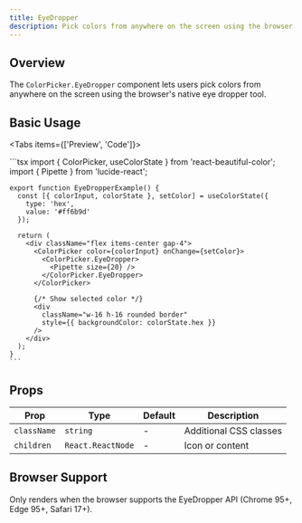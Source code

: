 ```yaml
---
title: EyeDropper
description: Pick colors from anywhere on the screen using the browser's native eye dropper tool
---
```



## Overview

The `ColorPicker.EyeDropper` component lets users pick colors from anywhere on the screen using the browser's native eye dropper tool.

## Basic Usage

<Tabs items={['Preview', 'Code']}>
  <Tab value="Preview">
    <EyeDropperExample />
  </Tab>
  
  <Tab value="Code">
    ```tsx
    import { ColorPicker, useColorState } from 'react-beautiful-color';
    import { Pipette } from 'lucide-react';

    export function EyeDropperExample() {
      const [{ colorInput, colorState }, setColor] = useColorState({ 
        type: 'hex', 
        value: '#ff6b9d' 
      });

      return (
        <div className="flex items-center gap-4">
          <ColorPicker color={colorInput} onChange={setColor}>
            <ColorPicker.EyeDropper>
              <Pipette size={20} />
            </ColorPicker.EyeDropper>
          </ColorPicker>

          {/* Show selected color */}
          <div 
            className="w-16 h-16 rounded border"
            style={{ backgroundColor: colorState.hex }}
          />
        </div>
      );
    }
    ```
  </Tab>
</Tabs>

## Props

| Prop | Type | Default | Description |
|------|------|---------|-------------|
| `className` | `string` | - | Additional CSS classes |
| `children` | `React.ReactNode` | - | Icon or content |

## Browser Support

Only renders when the browser supports the EyeDropper API (Chrome 95+, Edge 95+, Safari 17+).